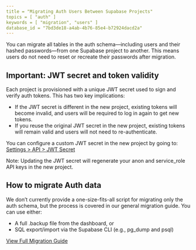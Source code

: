 ```yaml
---
title = "Migrating Auth Users Between Supabase Projects"
topics = [ "auth" ]
keywords = [ "migration", "users" ]
database_id = "7bd3de18-a4ab-4b76-85e4-b72924dacd2a"
---
```


You can migrate all tables in the auth schema—including users and their hashed passwords—from one Supabase project to another. This means users do not need to reset or recreate their passwords after migration.

## Important: JWT secret and token validity

Each project is provisioned with a unique JWT secret used to sign and verify auth tokens. This has two key implications:

- If the JWT secret is different in the new project, existing tokens will become invalid, and users will be required to log in again to get new tokens.
- If you reuse the original JWT secret in the new project, existing tokens will remain valid and users will not need to re-authenticate.

You can configure a custom JWT secret in the new project by going to:
[Settings > API > JWT Secret](/dashboard/project/_/settings/api)

Note: Updating the JWT secret will regenerate your anon and service_role API keys in the new project.

## How to migrate Auth data

We don’t currently provide a one-size-fits-all script for migrating only the auth schema, but the process is covered in our general migration guide. You can use either:

- A full .backup file from the dashboard, or
- SQL export/import via the Supabase CLI (e.g., pg_dump and psql)

[View Full Migration Guide](/docs/guides/platform/migrating-within-supabase)
